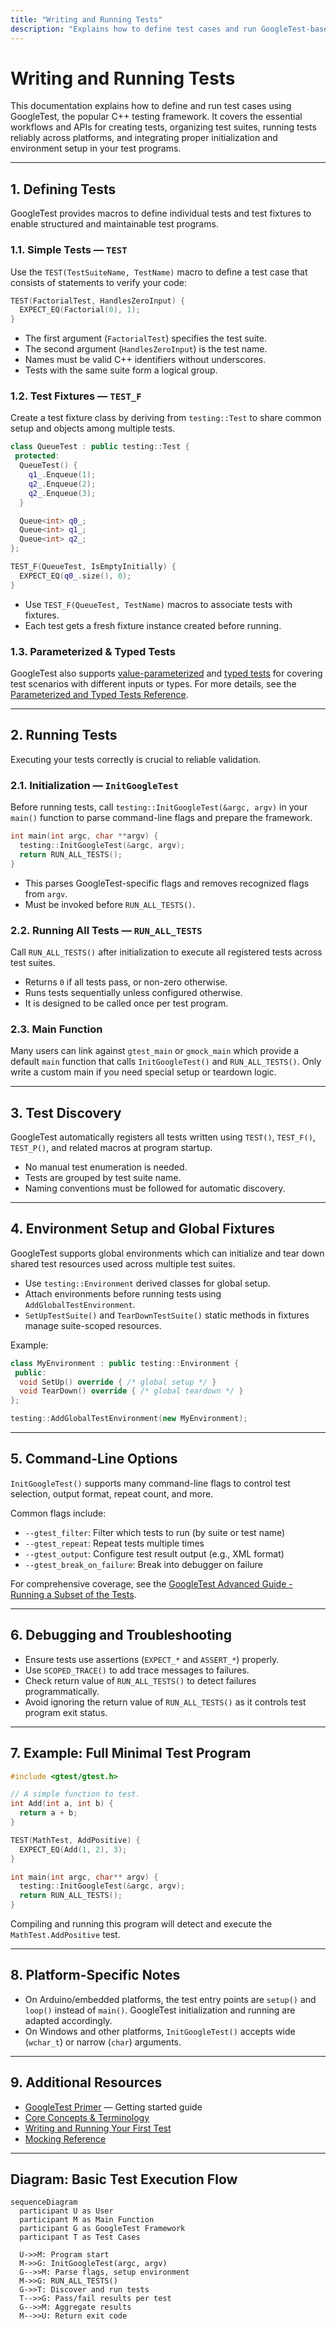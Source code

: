```yaml
---
title: "Writing and Running Tests"
description: "Explains how to define test cases and run GoogleTest-based test suites, including main entry points and command-line options. Covers test discovery, initialization, and environment setup for reliable execution across platforms."
---
```


# Writing and Running Tests

This documentation explains how to define and run test cases using GoogleTest, the popular C++ testing framework. It covers the essential workflows and APIs for creating tests, organizing test suites, running tests reliably across platforms, and integrating proper initialization and environment setup in your test programs.

---

## 1. Defining Tests

GoogleTest provides macros to define individual tests and test fixtures to enable structured and maintainable test programs.

### 1.1. Simple Tests — `TEST`

Use the `TEST(TestSuiteName, TestName)` macro to define a test case that consists of statements to verify your code:

```cpp
TEST(FactorialTest, HandlesZeroInput) {
  EXPECT_EQ(Factorial(0), 1);
}
```

- The first argument (`FactorialTest`) specifies the test suite.
- The second argument (`HandlesZeroInput`) is the test name.
- Names must be valid C++ identifiers without underscores.
- Tests with the same suite form a logical group.

### 1.2. Test Fixtures — `TEST_F`

Create a test fixture class by deriving from `testing::Test` to share common setup and objects among multiple tests.

```cpp
class QueueTest : public testing::Test {
 protected:
  QueueTest() {
    q1_.Enqueue(1);
    q2_.Enqueue(2);
    q2_.Enqueue(3);
  }

  Queue<int> q0_;
  Queue<int> q1_;
  Queue<int> q2_;
};

TEST_F(QueueTest, IsEmptyInitially) {
  EXPECT_EQ(q0_.size(), 0);
}
```

- Use `TEST_F(QueueTest, TestName)` macros to associate tests with fixtures.
- Each test gets a fresh fixture instance created before running.

### 1.3. Parameterized & Typed Tests

GoogleTest also supports [value-parameterized](#TEST_P) and [typed tests](#TYPED_TEST) for covering test scenarios with different inputs or types. For more details, see the [Parameterized and Typed Tests Reference](https://google.github.io/googletest/reference/gtest/advanced.html#value-parameterized-and-typed-tests).

---

## 2. Running Tests

Executing your tests correctly is crucial to reliable validation.

### 2.1. Initialization — `InitGoogleTest`

Before running tests, call `testing::InitGoogleTest(&argc, argv)` in your `main()` function to parse command-line flags and prepare the framework.

```cpp
int main(int argc, char **argv) {
  testing::InitGoogleTest(&argc, argv);
  return RUN_ALL_TESTS();
}
```

- This parses GoogleTest-specific flags and removes recognized flags from `argv`.
- Must be invoked before `RUN_ALL_TESTS()`.

### 2.2. Running All Tests — `RUN_ALL_TESTS`

Call `RUN_ALL_TESTS()` after initialization to execute all registered tests across test suites.

- Returns `0` if all tests pass, or non-zero otherwise.
- Runs tests sequentially unless configured otherwise.
- It is designed to be called once per test program.

### 2.3. Main Function

Many users can link against `gtest_main` or `gmock_main` which provide a default `main` function that calls `InitGoogleTest()` and `RUN_ALL_TESTS()`. Only write a custom main if you need special setup or teardown logic.

---

## 3. Test Discovery

GoogleTest automatically registers all tests written using `TEST()`, `TEST_F()`, `TEST_P()`, and related macros at program startup.

- No manual test enumeration is needed.
- Tests are grouped by test suite name.
- Naming conventions must be followed for automatic discovery.

---

## 4. Environment Setup and Global Fixtures

GoogleTest supports global environments which can initialize and tear down shared test resources used across multiple test suites.

- Use `testing::Environment` derived classes for global setup.
- Attach environments before running tests using `AddGlobalTestEnvironment`.
- `SetUpTestSuite()` and `TearDownTestSuite()` static methods in fixtures manage suite-scoped resources.

Example:

```cpp
class MyEnvironment : public testing::Environment {
 public:
  void SetUp() override { /* global setup */ }
  void TearDown() override { /* global teardown */ }
};

testing::AddGlobalTestEnvironment(new MyEnvironment);
```

---

## 5. Command-Line Options

`InitGoogleTest()` supports many command-line flags to control test selection, output format, repeat count, and more.

Common flags include:

- `--gtest_filter`: Filter which tests to run (by suite or test name)
- `--gtest_repeat`: Repeat tests multiple times
- `--gtest_output`: Configure test result output (e.g., XML format)
- `--gtest_break_on_failure`: Break into debugger on failure

For comprehensive coverage, see the [GoogleTest Advanced Guide - Running a Subset of the Tests](https://github.com/google/googletest/blob/main/docs/advanced.md#running-a-subset-of-the-tests).

---

## 6. Debugging and Troubleshooting

- Ensure tests use assertions (`EXPECT_*` and `ASSERT_*`) properly.
- Use `SCOPED_TRACE()` to add trace messages to failures.
- Check return value of `RUN_ALL_TESTS()` to detect failures programmatically.
- Avoid ignoring the return value of `RUN_ALL_TESTS()` as it controls test program exit status.

---

## 7. Example: Full Minimal Test Program

```cpp
#include <gtest/gtest.h>

// A simple function to test.
int Add(int a, int b) {
  return a + b;
}

TEST(MathTest, AddPositive) {
  EXPECT_EQ(Add(1, 2), 3);
}

int main(int argc, char** argv) {
  testing::InitGoogleTest(&argc, argv);
  return RUN_ALL_TESTS();
}
```

Compiling and running this program will detect and execute the `MathTest.AddPositive` test.

---

## 8. Platform-Specific Notes

- On Arduino/embedded platforms, the test entry points are `setup()` and `loop()` instead of `main()`. GoogleTest initialization and running are adapted accordingly.
- On Windows and other platforms, `InitGoogleTest()` accepts wide (`wchar_t`) or narrow (`char`) arguments.

---

## 9. Additional Resources

- [GoogleTest Primer](https://google.github.io/googletest/primer.html) — Getting started guide
- [Core Concepts & Terminology](https://google.github.io/googletest/reference/core-concepts-terminology.html)
- [Writing and Running Your First Test](https://google.github.io/googletest/guides/getting-started.html)
- [Mocking Reference](https://google.github.io/googletest/reference/mocking.html)

---

## Diagram: Basic Test Execution Flow

```mermaid
sequenceDiagram
  participant U as User
  participant M as Main Function
  participant G as GoogleTest Framework
  participant T as Test Cases

  U->>M: Program start
  M->>G: InitGoogleTest(argc, argv)
  G-->>M: Parse flags, setup environment
  M->>G: RUN_ALL_TESTS()
  G->>T: Discover and run tests
  T-->>G: Pass/fail results per test
  G-->>M: Aggregate results
  M-->>U: Return exit code
```
